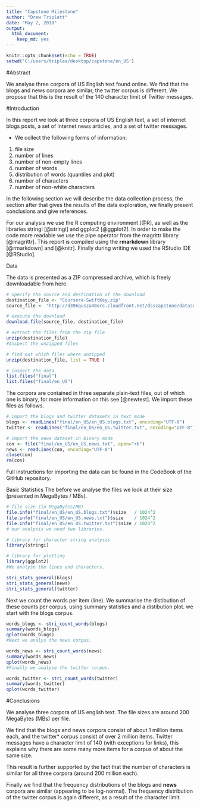 ---
title: "Capstone Milestone"
author: "Drew Triplett"
date: "May 2, 2018"
output: 
  html_document:
    keep_md: yes
---

```{r setup, include=FALSE}
knitr::opts_chunk$set(echo = TRUE)
setwd('C:/users/triplea/desktop/capstone/en_US')
```

#Abstract

We analyse three corpora of US English text found online. We find that the blogs and news corpora are similar, the twitter corpus is different. We propose that this is the result of the 140 character limit of Twitter messages.

#Introduction

In this report we look at three corpora of US English text, a set of internet blogs posts, a set of internet news articles, and a set of twitter messages.

 - We collect the following forms of information:

1. file size
2. number of lines
3. number of non-empty lines
4. number of words
5. distribution of words (quantiles and plot)
6. number of characters
7. number of non-white characters

In the following section we will describe the data collection process, the section after that gives the results of the data exploration, we finally present conclusions and give references.

For our analysis we use the R computing environment [@R], as well as the libraries stringi [@stringi] and ggplot2 [@ggplot2]. In order to make the code more readable we use the pipe operator from the magrittr library [@magrittr]. This report is compiled using the **rmarkdown** library [@rmarkdown] and [@knitr]. Finally during writing we used the RStudio IDE [@RStudio].

Data

The data is presented as a ZIP compressed archive, which is freely downloadable from here.

```{r}
# specify the source and destination of the download
destination_file <- "Coursera-SwiftKey.zip"
source_file <- "http://d396qusza40orc.cloudfront.net/dsscapstone/dataset/Coursera-SwiftKey.zip"

# execute the download
download.file(source_file, destination_file)

# extract the files from the zip file
unzip(destination_file)
#Inspect the unzipped files

# find out which files where unzipped
unzip(destination_file, list = TRUE )

# inspect the data
list.files("final")
list.files("final/en_US")
```

The corpora are contained in three separate plain-text files, out of which one is binary, for more information on this see [@newtest]. We import these files as follows.

```{r}
# import the blogs and twitter datasets in text mode
blogs <- readLines("final/en_US/en_US.blogs.txt", encoding="UTF-8")
twitter <- readLines("final/en_US/en_US.twitter.txt", encoding="UTF-8")

# import the news dataset in binary mode
con <- file("final/en_US/en_US.news.txt", open="rb")
news <- readLines(con, encoding="UTF-8")
close(con)
rm(con)
```
Full instructions for importing the data can be found in the CodeBook of the GitHub repository.

Basic Statistics
The before we analyse the files we look at their size (presented in MegaBytes / MBs).

```{r}
# file size (in MegaBytes/MB)
file.info("final/en_US/en_US.blogs.txt")$size   / 1024^2
file.info("final/en_US/en_US.news.txt")$size    / 1024^2
file.info("final/en_US/en_US.twitter.txt")$size / 1024^2
# our analysis we need two libraries.

# library for character string analysis
library(stringi)

# library for plotting
library(ggplot2)
#We analyse the lines and characters.

stri_stats_general(blogs)
stri_stats_general(news)
stri_stats_general(twitter)
```

Next we count the words per item (line). We summarise the distibution of these counts per corpus, using summary statistics and a distibution plot. we start with the blogs corpus.

```{r}
words_blogs <- stri_count_words(blogs)
summary(words_blogs)
qplot(words_blogs)
#Next we analys the news corpus.

words_news <- stri_count_words(news)
summary(words_news)
qplot(words_news)
#Finally we analyse the twitter corpus.

words_twitter <- stri_count_words(twitter)
summary(words_twitter)
qplot(words_twitter)
```

#Conclusions

We analyse three corpora of US english text. The file sizes are around 200 MegaBytes (MBs) per file.

We find that the blogs and news corpora consist of about 1 million items each, and the twitter* corpus consist of over 2 million items. Twitter messages have a character limit of 140 (with exceptions for links), this explains why there are some many more items for a corpus of about the same size.

This result is further supported by the fact that the number of characters is similar for all three corpora (around 200 million each).

Finally we find that the frequency distributions of the blogs and **news** corpora are similar (appearing to be log-normal). The frequency distribution of the twitter corpus is again different, as a result of the character limit.